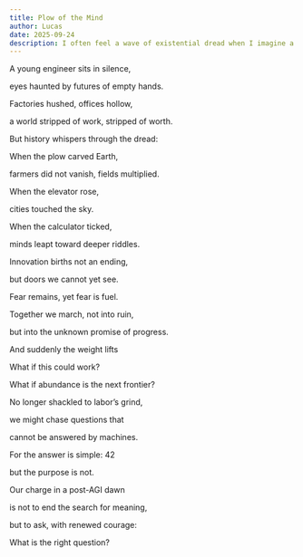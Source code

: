 ```yaml
---
title: Plow of the Mind
author: Lucas
date: 2025-09-24
description: I often feel a wave of existential dread when I imagine a post-AGI world. Writing helps me wrestle with that fear. Below is a poem that expresses my anxiety and hope for a future where humans and AGI move forward together in harmony. Hopefully you enjoy it.
---
```


A young engineer sits in silence,

eyes haunted by futures of empty hands.

Factories hushed, offices hollow,

a world stripped of work, stripped of worth.

<div style={{margin: '3rem 0'}}></div>

But history whispers through the dread:

When the plow carved Earth,

farmers did not vanish, fields multiplied.

When the elevator rose,

cities touched the sky.

When the calculator ticked,

minds leapt toward deeper riddles.

<div style={{margin: '3rem 0'}}></div>

Innovation births not an ending,

but doors we cannot yet see.

Fear remains, yet fear is fuel.

Together we march, not into ruin,

but into the unknown promise of progress.

<div style={{margin: '3rem 0'}}></div>

And suddenly the weight lifts

What if this could work?

What if abundance is the next frontier?

No longer shackled to labor’s grind,

we might chase questions that

cannot be answered by machines.

<div style={{margin: '3rem 0'}}></div>

For the answer is simple: 42

but the purpose is not.

Our charge in a post-AGI dawn

is not to end the search for meaning,

but to ask, with renewed courage:

What is the right question?